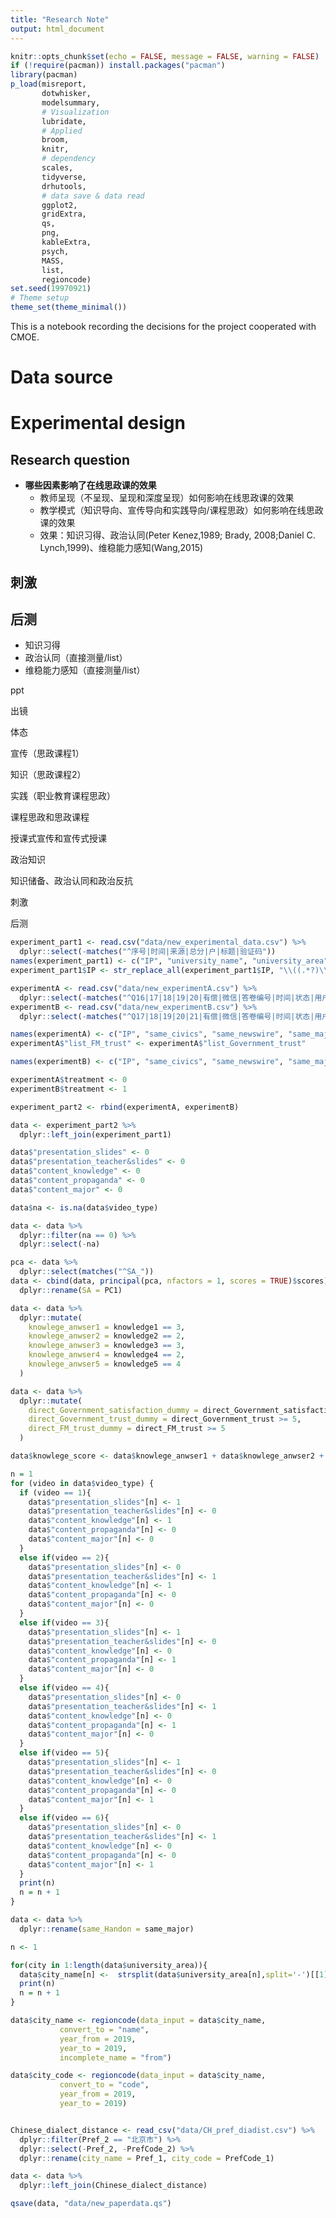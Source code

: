```yaml
---
title: "Research Note"
output: html_document
---
```


```r
knitr::opts_chunk$set(echo = FALSE, message = FALSE, warning = FALSE)
if (!require(pacman)) install.packages("pacman")
library(pacman)
p_load(misreport,
       dotwhisker,
       modelsummary,
       # Visualization
       lubridate,
       # Applied
       broom,
       knitr,
       # dependency
       scales,
       tidyverse,
       drhutools,
       # data save & data read
       ggplot2,
       gridExtra,
       qs,
       png,
       kableExtra,
       psych,
       MASS,
       list,
       regioncode)
set.seed(19970921)
# Theme setup
theme_set(theme_minimal())
```

This is a notebook recording the decisions for the project cooperated with CMOE.

# Data source

# Experimental design

## Research question

- **哪些因素影响了在线思政课的效果**
  - 教师呈现（不呈现、呈现和深度呈现）如何影响在线思政课的效果
  - 教学模式（知识导向、宣传导向和实践导向/课程思政）如何影响在线思政课的效果
  - 效果：知识习得、政治认同(Peter Kenez,1989; Brady, 2008;Daniel C. Lynch,1999)、维稳能力感知(Wang,2015)

## 刺激



## 后测

- 知识习得
- 政治认同（直接测量/list）
- 维稳能力感知（直接测量/list）

ppt

出镜

体态

宣传（思政课程1）

知识（思政课程2）

实践（职业教育课程思政）

课程思政和思政课程

授课式宣传和宣传式授课

政治知识

知识储备、政治认同和政治反抗

刺激

后测

```R

experiment_part1 <- read.csv("data/new_experimental_data.csv") %>% 
  dplyr::select(-matches("^序号|时间|来源|总分|户|标题|验证码"))
names(experiment_part1) <- c("IP", "university_name", "university_area", "gender", "political_status", "university_status", "university_rank", "major", "grade", "GPA", "YoB", "university_like", "dialect_ability", "video_type")
experiment_part1$IP <- str_replace_all(experiment_part1$IP, "\\((.*?)\\)", "")

experimentA <- read.csv("data/new_experimentA.csv") %>% 
  dplyr::select(-matches("^Q16|17|18|19|20|有偿|微信|答卷编号|时间|状态|用户|浏览器|来源|单位|姓名|证件号|操作系统|答题时长|邮件|在线"))
experimentB <- read.csv("data/new_experimentB.csv") %>% 
  dplyr::select(-matches("^Q17|18|19|20|21|有偿|微信|答卷编号|时间|状态|用户|浏览器|来源|单位|姓名|证件号|操作系统|答题时长|邮件|在线"))

names(experimentA) <- c("IP", "same_civics", "same_newswire", "same_major", "sameas", "knowledge1", "knowledge2", "knowledge3", "knowledge4", "knowledge5", "like_civics", "list_Government_satisfaction", "list_Government_trust", "SA_certification", "SA_coercive", "SA_enrich", "SA_draw", "SA_command", "SA_rules", "SA_redistribution", "comments_video", "comments_civics", "num_civics", "direct_Government_satisfaction", "direct_Government_trust", "direct_FM_trust")
experimentA$"list_FM_trust" <- experimentA$"list_Government_trust"

names(experimentB) <- c("IP", "same_civics", "same_newswire", "same_major", "sameas", "knowledge1", "knowledge2", "knowledge3", "knowledge4", "knowledge5", "like_civics", "list_Government_satisfaction", "list_Government_trust", "list_FM_trust", "SA_certification", "SA_coercive", "SA_enrich", "SA_draw", "SA_command", "SA_rules", "SA_redistribution", "comments_video", "comments_civics", "num_civics", "direct_Government_satisfaction", "direct_Government_trust", "direct_FM_trust")

experimentA$treatment <- 0
experimentB$treatment <- 1

experiment_part2 <- rbind(experimentA, experimentB)

data <- experiment_part2 %>% 
  dplyr::left_join(experiment_part1)

data$"presentation_slides" <- 0
data$"presentation_teacher&slides" <- 0
data$"content_knowledge" <- 0
data$"content_propaganda" <- 0
data$"content_major" <- 0

data$na <- is.na(data$video_type)

data <- data %>% 
  dplyr::filter(na == 0) %>% 
  dplyr::select(-na)

pca <- data %>% 
  dplyr::select(matches("^SA_"))
data <- cbind(data, principal(pca, nfactors = 1, scores = TRUE)$scores) %>% 
  dplyr::rename(SA = PC1)

data <- data %>% 
  dplyr::mutate(
    knowlege_anwser1 = knowledge1 == 3,
    knowlege_anwser2 = knowledge2 == 2,
    knowlege_anwser3 = knowledge3 == 3,
    knowlege_anwser4 = knowledge4 == 2,
    knowlege_anwser5 = knowledge5 == 4
  )

data <- data %>% 
  dplyr::mutate(
    direct_Government_satisfaction_dummy = direct_Government_satisfaction >= 5,
    direct_Government_trust_dummy = direct_Government_trust >= 5,
    direct_FM_trust_dummy = direct_FM_trust >= 5
  )

data$knowlege_score <- data$knowlege_anwser1 + data$knowlege_anwser2 + data$knowlege_anwser3 + data$knowlege_anwser4 + data$knowlege_anwser5

n = 1
for (video in data$video_type) {
  if (video == 1){
    data$"presentation_slides"[n] <- 1
    data$"presentation_teacher&slides"[n] <- 0
    data$"content_knowledge"[n] <- 1
    data$"content_propaganda"[n] <- 0
    data$"content_major"[n] <- 0
  }
  else if(video == 2){
    data$"presentation_slides"[n] <- 0
    data$"presentation_teacher&slides"[n] <- 1
    data$"content_knowledge"[n] <- 1
    data$"content_propaganda"[n] <- 0
    data$"content_major"[n] <- 0
  }
  else if(video == 3){
    data$"presentation_slides"[n] <- 1
    data$"presentation_teacher&slides"[n] <- 0
    data$"content_knowledge"[n] <- 0
    data$"content_propaganda"[n] <- 1
    data$"content_major"[n] <- 0
  }
  else if(video == 4){
    data$"presentation_slides"[n] <- 0
    data$"presentation_teacher&slides"[n] <- 1
    data$"content_knowledge"[n] <- 0
    data$"content_propaganda"[n] <- 1
    data$"content_major"[n] <- 0
  }
  else if(video == 5){
    data$"presentation_slides"[n] <- 1
    data$"presentation_teacher&slides"[n] <- 0
    data$"content_knowledge"[n] <- 0
    data$"content_propaganda"[n] <- 0
    data$"content_major"[n] <- 1
  }
  else if(video == 6){
    data$"presentation_slides"[n] <- 0
    data$"presentation_teacher&slides"[n] <- 1
    data$"content_knowledge"[n] <- 0
    data$"content_propaganda"[n] <- 0
    data$"content_major"[n] <- 1
  }
  print(n)
  n = n + 1 
}

data <- data %>% 
  dplyr::rename(same_Handon = same_major)

n <- 1

for(city in 1:length(data$university_area)){
  data$city_name[n] <-  strsplit(data$university_area[n],split='-')[[1]][2]
  print(n)
  n = n + 1
}

data$city_name <- regioncode(data_input = data$city_name, 
           convert_to = "name",
           year_from = 2019,
           year_to = 2019,
           incomplete_name = "from")

data$city_code <- regioncode(data_input = data$city_name, 
           convert_to = "code",
           year_from = 2019,
           year_to = 2019)


Chinese_dialect_distance <- read_csv("data/CH_pref_diadist.csv") %>% 
  dplyr::filter(Pref_2 == "北京市") %>% 
  dplyr::select(-Pref_2, -PrefCode_2) %>% 
  dplyr::rename(city_name = Pref_1, city_code = PrefCode_1)

data <- data %>% 
  dplyr::left_join(Chinese_dialect_distance)

qsave(data, "data/new_paperdata.qs")

```
